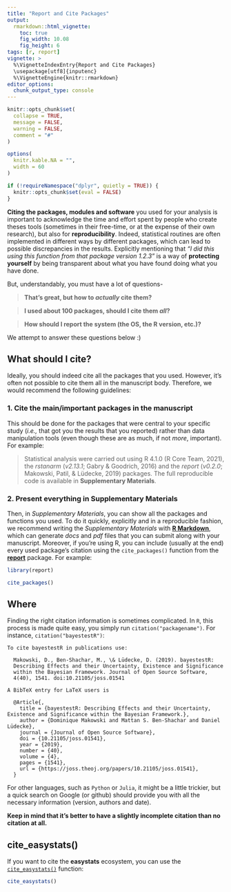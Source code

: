 ```yaml
---
title: "Report and Cite Packages"
output: 
  rmarkdown::html_vignette:
    toc: true
    fig_width: 10.08
    fig_height: 6
tags: [r, report]
vignette: >
  %\VignetteIndexEntry{Report and Cite Packages}
  \usepackage[utf8]{inputenc}
  %\VignetteEngine{knitr::rmarkdown}
editor_options: 
  chunk_output_type: console
---
```


```r
knitr::opts_chunk$set(
  collapse = TRUE,
  message = FALSE,
  warning = FALSE,
  comment = "#"
)

options(
  knitr.kable.NA = "",
  width = 60
)

if (!requireNamespace("dplyr", quietly = TRUE)) {
  knitr::opts_chunk$set(eval = FALSE)
}
```

**Citing the packages, modules and software** you used for your analysis is
important to acknowledge the time and effort spent by people who create theses
tools (sometimes in their free-time, or at the expense of their own research),
but also for **reproducibility**. Indeed, statistical routines are often
implemented in different ways by different packages, which can lead to possible
discrepancies in the results. Explicitly mentioning that *"I did this using this function from that package version 1.2.3"* is a way of **protecting yourself** by being transparent about what you have found doing what you have
done.

But, understandably, you must have a lot of questions- 

> **That's great, but how to *actually* cite them?**

> **I used about 100 packages, should I cite them *all*?**

> **How should I report the system (the OS, the R version, etc.)?**

We attempt to answer these questions below :)

## What should I cite?

Ideally, you should indeed cite all the packages that you used. However, it's
often not possible to cite them all in the manuscript body. Therefore, we would
recommend the following guidelines:

### 1. Cite the main/important packages in the manuscript

This should be done for the packages that were central to your specific study
(*i.e.,* that got you the results that you reported) rather than data
manipulation tools (even though these are as much, if not *more*, important).
For example:

> Statistical analysis were carried out using R 4.1.0 (R Core Team, 2021), the
*rstanarm* (*v2.13.1*; Gabry \& Goodrich, 2016) and the *report* (*v0.2.0*;
Makowski, Patil, \& Lüdecke, 2019) packages. The full reproducible code is available in **Supplementary Materials**.

### 2. Present everything in Supplementary Materials

Then, in *Supplementary Materials*, you can show all the packages and functions
you used. To do it quickly, explicitly and in a reproducible fashion, we
recommend writing the *Supplementary Materials* with [**R Markdown**](https://rmarkdown.rstudio.com/), which can generate *docs* and *pdf*
files that you can submit along with your manuscript. Moreover, if you're using
R, you can include (usually at the end) every used package's citation using the
`cite_packages()` function from the
[**report**](https://github.com/easystats/report) package. For example:

```r
library(report)

cite_packages()
```

## Where 

Finding the right citation information is sometimes complicated. In `R`, this process is made quite easy, you simply run `citation("packagename")`. For instance, `citation("bayestestR")`:

    To cite bayestestR in publications use:

      Makowski, D., Ben-Shachar, M., \& Lüdecke, D. (2019). bayestestR:
      Describing Effects and their Uncertainty, Existence and Significance
      within the Bayesian Framework. Journal of Open Source Software,
      4(40), 1541. doi:10.21105/joss.01541
  
    A BibTeX entry for LaTeX users is
  
      @Article{,
        title = {bayestestR: Describing Effects and their Uncertainty, Existence and Significance within the Bayesian Framework.},
        author = {Dominique Makowski and Mattan S. Ben-Shachar and Daniel Lüdecke},
        journal = {Journal of Open Source Software},
        doi = {10.21105/joss.01541},
        year = {2019},
        number = {40},
        volume = {4},
        pages = {1541},
        url = {https://joss.theoj.org/papers/10.21105/joss.01541},
      }

For other languages, such as `Python` or `Julia`, it might be a little trickier,
but a quick search on Google (or github) should provide you with all the
necessary information (version, authors and date). 

**Keep in mind that it's better to have a slightly incomplete citation than no citation at all.**

## cite_easystats()

If you want to cite the **easystats** ecosystem, you can use the [`cite_easystats()`](https://easystats.github.io/report/reference/cite_easystats.html) function:

```r
cite_easystats()
```
